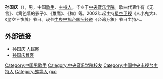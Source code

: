 {{otheruse|孙国庆}}
{{Unreferenced|time=2013-10-18T02:30:19+00:00}}
'''孙国庆'''（{{bd|1967年|10月1日|||S孫}}），男，中国[[歌手|歌手]]、[[主持人|主持人]]，毕业于[[中央音乐学院|中央音乐学院]]。歌曲代表作有《无言》、《篱笆墙的影子》、《雄鹰》、《梅》等。2002年起主持[[星空卫视|星空卫视]]《人小鬼大》、《星空不夜城》节目。现任[[中央电视台国际频道|中央电视台国际频道]]《台湾万象》节目主持人。

==外部链接==
*[http://opinion.people.com.cn/GB/6335605.html 孙国庆 人民网] {{Wayback|url=http://opinion.people.com.cn/GB/6335605.html |date=20160304083652 }}
*[http://blog.sina.com.cn/sunguoqing 孙国庆博客] {{Wayback|url=http://blog.sina.com.cn/sunguoqing |date=20190703200648 }}

{{China-enter-bio-stub}}
{{DEFAULTSORT:sun guoqing}}
[[Category:中国男歌手|Category:中国男歌手]]
[[Category:中央音乐学院校友|Category:中央音乐学院校友]]
[[Category:中国中央电视台主持人|Category:中国中央电视台主持人]]
[[Category:蚌埠人|Category:蚌埠人]]
[[Category:孙姓|guo]]